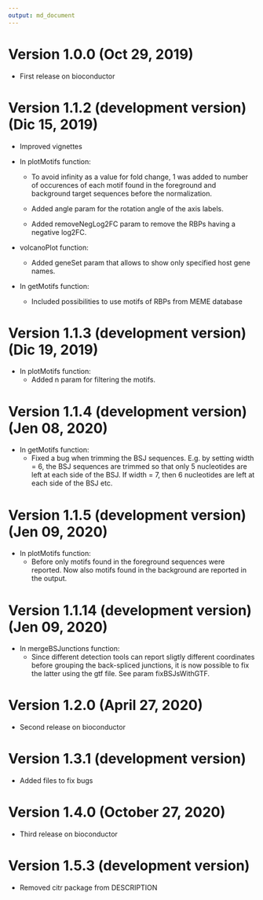 ```yaml
---
output: md_document
---
```


# Version 1.0.0 (Oct 29, 2019)

*   First release on bioconductor

# Version 1.1.2 (development version) (Dic 15, 2019)

*   Improved vignettes

*   In plotMotifs function:

    +  To avoid infinity as a value for fold change, 1 was added to number of occurences
of each motif found in the foreground and background target sequences before 
the normalization.

    + Added angle param for the rotation angle of the axis labels.
    + Added removeNegLog2FC param to remove the RBPs having a negative log2FC.


*   volcanoPlot function:

    +   Added geneSet param that allows to show only specified host gene names.


*   In getMotifs function:

    +   Included possibilities to use motifs of RBPs from MEME database

# Version 1.1.3 (development version) (Dic 19, 2019)

*   In plotMotifs function:
    + Added n param for filtering the motifs.


# Version 1.1.4 (development version) (Jen 08, 2020)

*   In getMotifs function:
    + Fixed a bug when trimming the BSJ sequences. E.g. by setting width = 6,
    the BSJ sequences are trimmed so that only 5 nucleotides are left at each 
    side of the BSJ. If width = 7, then 6 nucleotides are left at each side of
    the BSJ etc.
    
# Version 1.1.5 (development version) (Jen 09, 2020)

*   In plotMotifs function:
    + Before only motifs found in the foreground sequences were reported. Now also
     motifs found in the background are reported in the output.


# Version 1.1.14 (development version) (Jen 09, 2020)

*   In mergeBSJunctions function:
    + Since different detection tools can report sligtly different coordinates
    before grouping the back-spliced junctions, it is now possible to fix the 
    latter using the gtf file. See param fixBSJsWithGTF.
    
# Version 1.2.0 (April 27, 2020)

*   Second release on bioconductor    

# Version 1.3.1 (development version)

*   Added files to fix bugs


# Version 1.4.0 (October 27, 2020)

*   Third release on bioconductor


# Version 1.5.3 (development version)

*   Removed citr package from DESCRIPTION
